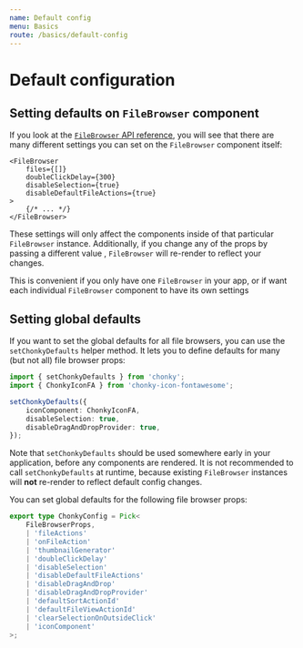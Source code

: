 ```yaml
---
name: Default config
menu: Basics
route: /basics/default-config
---
```


# Default configuration

## Setting defaults on `FileBrowser` component

If you look at the [`FileBrowser` API reference](/api/file-browser), you will see that
there are many different settings you can set on the `FileBrowser` component itself:

```tsx
<FileBrowser
    files={[]}
    doubleClickDelay={300}
    disableSelection={true}
    disableDefaultFileActions={true}
>
    {/* ... */}
</FileBrowser>
```

These settings will only affect the components inside of that particular `FileBrowser`
instance. Additionally, if you change any of the props by passing a different value ,
`FileBrowser` will re-render to reflect your changes.

This is convenient if you only have one `FileBrowser` in your app, or if want each
individual `FileBrowser` component to have its own settings

## Setting global defaults

If you want to set the global defaults for all file browsers, you can use the
`setChonkyDefaults` helper method. It lets you to define defaults for many (but not all)
file browser props:

```ts
import { setChonkyDefaults } from 'chonky';
import { ChonkyIconFA } from 'chonky-icon-fontawesome';

setChonkyDefaults({
    iconComponent: ChonkyIconFA,
    disableSelection: true,
    disableDragAndDropProvider: true,
});
```

Note that `setChonkyDefaults` should be used somewhere early in your application,
before any components are rendered. It is not recommended to call `setChonkyDefaults`
at runtime, because existing `FileBrowser` instances will **not** re-render to reflect
default config changes.

You can set global defaults for the following file browser props:

```ts
export type ChonkyConfig = Pick<
    FileBrowserProps,
    | 'fileActions'
    | 'onFileAction'
    | 'thumbnailGenerator'
    | 'doubleClickDelay'
    | 'disableSelection'
    | 'disableDefaultFileActions'
    | 'disableDragAndDrop'
    | 'disableDragAndDropProvider'
    | 'defaultSortActionId'
    | 'defaultFileViewActionId'
    | 'clearSelectionOnOutsideClick'
    | 'iconComponent'
>;
```
